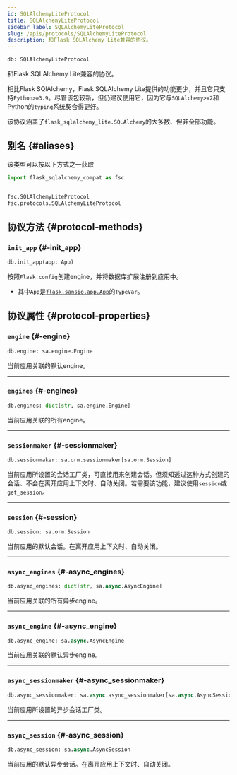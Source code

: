 ```yaml
---
id: SQLAlchemyLiteProtocol
title: SQLAlchemyLiteProtocol
sidebar_label: SQLAlchemyLiteProtocol
slug: /apis/protocols/SQLAlchemyLiteProtocol
description: 和Flask SQLAlchemy Lite兼容的协议。
---
```




<APITopBar type="type" source="protocols.SQLAlchemyLiteProtocol" />

```python
db: SQLAlchemyLiteProtocol
```

和Flask SQLAlchemy Lite兼容的协议。

相比Flask SQlAlchemy，Flask SQLAlchemy Lite提供的功能更少，并且它只支持`Python>=3.9`。尽管该包较新，但仍建议使用它，因为它与`SQLAlchemy>=2`和Python的`typing`系统契合得更好。

该协议涵盖了`flask_sqlalchemy_lite.SQLAlchemy`的大多数、但非全部功能。

## 别名 {#aliases}

该类型可以按以下方式之一获取

```python
import flask_sqlalchemy_compat as fsc


fsc.SQLAlchemyLiteProtocol
fsc.protocols.SQLAlchemyLiteProtocol
```

## 协议方法 {#protocol-methods}

### <IconObjType type="method"/> `init_app` {#-init_app}

```python
db.init_app(app: App)
```

按照`Flask.config`创建engine，并将数据库扩展注册到应用中。

- 其中`App`是[`flask.sansio.app.App`<IconExternalLink/>][link-flask-app]的`TypeVar`。

## 协议属性 {#protocol-properties}

### <IconObjType type="param"/> `engine` {#-engine}

```python
db.engine: sa.engine.Engine
```

当前应用关联的默认engine。

---

### <IconObjType type="param"/> `engines` {#-engines}

```python
db.engines: dict[str, sa.engine.Engine]
```

当前应用关联的所有engine。

---

### <IconObjType type="param"/> `sessionmaker` {#-sessionmaker}

```python
db.sessionmaker: sa.orm.sessionmaker[sa.orm.Session]
```

当前应用所设置的会话工厂类，可直接用来创建会话。但须知透过这种方式创建的会话、不会在离开应用上下文时、自动关闭。若需要该功能，建议使用`session`或`get_session`。

---

### <IconObjType type="param"/> `session` {#-session}

```python
db.session: sa.orm.Session
```

当前应用的默认会话。在离开应用上下文时、自动关闭。

---

### <IconObjType type="param"/> `async_engines` {#-async_engines}

```python
db.async_engines: dict[str, sa.async.AsyncEngine]
```

当前应用关联的所有异步engine。

---

### <IconObjType type="param"/> `async_engine` {#-async_engine}

```python
db.async_engine: sa.async.AsyncEngine
```

当前应用关联的默认异步engine。

---

### <IconObjType type="param"/> `async_sessionmaker` {#-async_sessionmaker}

```python
db.async_sessionmaker: sa.async.async_sessionmaker[sa.async.AsyncSession]
```

当前应用所设置的异步会话工厂类。

---

### <IconObjType type="param"/> `async_session` {#-async_session}

```python
db.async_session: sa.async.AsyncSession
```

当前应用的默认异步会话。在离开应用上下文时、自动关闭。

[link-flask-app]: https://github.com/pallets/flask/blob/6b054f8f3876ff4c31580b014d344c4cf491059d/src/flask/sansio/app.py#L59
